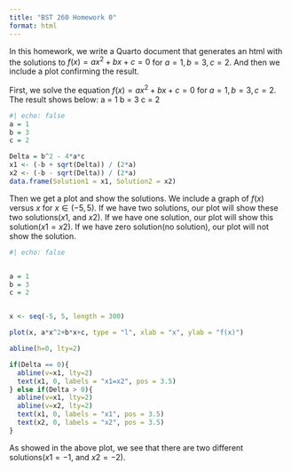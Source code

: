 ```yaml
---
title: "BST 260 Homework 0"
format: html
---
```


In this homework, we write a Quarto document that generates an html with the solutions to $f(x) = ax^2+bx+c=0$ for $a=1, b=3, c=2$. And then we include a plot confirming the result.

First, we solve the equation $f(x) = ax^2+bx+c=0$  for $a=1, b=3, c=2$. The result shows below:
a = 1
b = 3
c = 2
```r
#| echo: false
a = 1
b = 3
c = 2

Delta = b^2 - 4*a*c
x1 <- (-b + sqrt(Delta)) / (2*a)
x2 <- (-b - sqrt(Delta)) / (2*a)
data.frame(Solution1 = x1, Solution2 = x2)
```

Then we get a plot and show the solutions. We include a graph of $f(x)$ versus $x$ for $x \in (-5,5)$. If we have two solutions, our plot will show these two solutions($x1$, and $x2$). If we have one solution, our plot will show this solution($x1=x2$). If we have zero solution(no solution), our plot will not show the solution.

```r
#| echo: false


a = 1
b = 3
c = 2


x <- seq(-5, 5, length = 300)

plot(x, a*x^2+b*x+c, type = "l", xlab = "x", ylab = "f(x)")

abline(h=0, lty=2)

if(Delta == 0){
  abline(v=x1, lty=2)
  text(x1, 0, labels = "x1=x2", pos = 3.5)
} else if(Delta > 0){
  abline(v=x1, lty=2)
  abline(v=x2, lty=2)
  text(x1, 0, labels = "x1", pos = 3.5)
  text(x2, 0, labels = "x2", pos = 3.5)
}

```

As showed in the above plot, we see that there are two different solutions($x1=-1$, and $x2=-2$).

